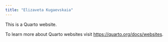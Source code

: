 ```yaml
---
title: "Elizaveta Kugaevskaia"
---
```


This is a Quarto website.

To learn more about Quarto websites visit <https://quarto.org/docs/websites>.
